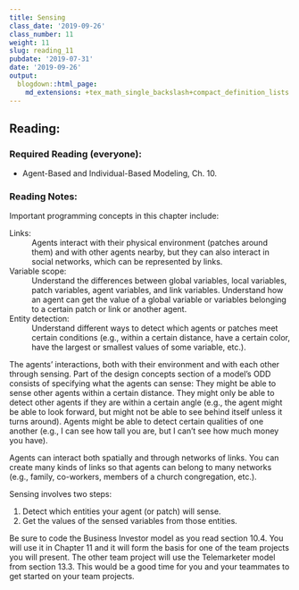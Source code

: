 ```yaml
---
title: Sensing
class_date: '2019-09-26'
class_number: 11
weight: 11
slug: reading_11
pubdate: '2019-07-31'
date: '2019-09-26'
output:
  blogdown::html_page:
    md_extensions: +tex_math_single_backslash+compact_definition_lists
---
```

## Reading:

### Required Reading (everyone):
* Agent-Based and Individual-Based Modeling, Ch. 10.

### Reading Notes:

Important programming concepts in this chapter include:

Links:
  ~ Agents interact with their physical environment (patches around them) and with other agents nearby, but they can also interact in social networks, which can be represented by links.
    
Variable scope: 
  ~ Understand the differences between global variables, local variables, patch variables, agent variables, and link variables. Understand how an agent can get the value of a global variable or variables belonging to a certain patch or link or another agent.

Entity detection:
  ~ Understand different ways to detect which agents or patches meet certain conditions (e.g., within a certain distance, have a certain color, have the largest or smallest values of some variable, etc.).

The agents' interactions, both with their environment and with each other through sensing. Part of the design concepts section of a model's ODD consists of specifying what the agents can sense: They might be able to sense other agents within a certain distance. They might only be able to detect other agents if they are within a certain angle (e.g., the agent might be able to look forward, but might not be able to see behind itself unless it turns around). Agents might be able to detect certain qualities of one another (e.g., I can see how tall you are, but I can't see how much money you have).

Agents can interact both spatially and through networks of links. You can create many kinds of links so that agents can belong to many networks (e.g., family, co-workers, members of a church congregation, etc.).

Sensing involves two steps:

1. Detect which entities your agent (or patch) will sense.
1. Get the values of the sensed variables from those entities.

Be sure to code the Business Investor model as you read section 10.4. You will use it in Chapter 11 and it will form the basis for one of the team projects you will present. 
The other team project will use the Telemarketer model from section 13.3. This would be a good time for you and your teammates to get started on your team projects.
